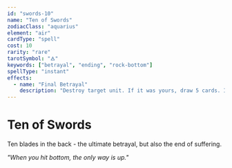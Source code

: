 ```yaml
---
id: "swords-10"
name: "Ten of Swords"
zodiacClass: "aquarius"
element: "air"
cardType: "spell"
cost: 10
rarity: "rare"
tarotSymbol: "🜁"
keywords: ["betrayal", "ending", "rock-bottom"]
spellType: "instant"
effects:
  - name: "Final Betrayal"
    description: "Destroy target unit. If it was yours, draw 5 cards. If it was an enemy's, they discard 3 cards"
---
```


# Ten of Swords

Ten blades in the back - the ultimate betrayal, but also the end of suffering.

*"When you hit bottom, the only way is up."*